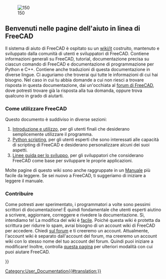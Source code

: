 <languages/>
{{docnav/it
|
|[[About_FreeCAD/it|Informazioni su FreeCAD]]
}}

[[Image:Crystal_Clear_app_tutorials.png|right|150]]

<span id="Welcome_to_the_FreeCAD_on-line_help"></span>
==Benvenuti nelle pagine dell'aiuto in linea di FreeCAD==

<div class="mw-translate-fuzzy">
Il sistema di aiuto di FreeCAD è ospitato su un [http://wiki.freecad.org wiki/it] costruito, mantenuto e sviluppato dalla comunità di utenti e sviluppatori di FreeCAD. Contiene informazioni generali su FreeCAD, tutorial, documentazione precisa su ciascun comando di FreeCAD e documentazione di programmazione per Python e C++. Contiene anche traduzioni di questa documentazione in diverse lingue. Ci auguriamo che troverai qui tutte le informazioni di cui hai bisogno. Nel caso in cui tu abbia domande a cui non riesci a trovare risposta in questa documentazione, dai un'occhiata al [http://forum.freecadweb.org/index.php forum di FreeCAD], dove potresti trovare già la risposta alla tua domanda, oppure trova qualcuno in grado di aiutarti.
</div>

<span id="How_to_use"></span>
=== Come utilizzare FreeCAD ===

Questo documento è suddiviso in diverse sezioni:
# [[User_hub/it|Introduzione e utilizzo]], per gli utenti finali che desiderano semplicemente utilizzare il programma.
# [[Power_users hub/it|Python scripting]], per gli utenti esperti che sono interessati alle capacità di scripting di FreeCAD e desiderano personalizzare alcuni dei suoi aspetti.
# [[Developer_hub/it|Linee guida per lo sviluppo]], per gli sviluppatori che considerano FreeCAD come base per sviluppare le proprie applicazioni.

Molte pagine di questo wiki sono anche raggruppate in un [[Manual/it|Manuale]] più facile da leggere. Se sei nuovo a FreeCAD, ti suggeriamo di iniziare a leggere il manuale.

<span id="Contribute"></span>
=== Contribuire ===

<div class="mw-translate-fuzzy">
Come potresti aver sperimentato, i programmatori a volte sono pessimi scrittori di documentazione! È quindi fondamentale che utenti esperti aiutino a scrivere, aggiornare, correggere e rivedere la documentazione. Sì, intendiamo te! La modifica del wiki è [https://www.mediawiki.org/wiki/Help:Formatting/it facile]. Poiché questa wiki è protetta da scrittura per ridurre lo spam, avrai bisogno di un account wiki di FreeCAD per accedere. Chiedi [https://forum.freecad.org/viewtopic.php?t=6830 sul forum] e ti creeremo un account. Attualmente, l'account wiki è separato dall'account del forum, ma creeremo un account wiki con lo stesso nome del tuo account del forum. Quindi puoi iniziare a modificare! Inoltre, controlla [http://www.freecadweb.org/wiki/index.php?title=Help_FreeCAD/it questa pagina] per ulteriori modalità con cui puoi aiutare FreeCAD.
</div>

{{docnav/it
|
|[[About_FreeCAD/it|Informazioni su FreeCAD]]
}}

{{Userdocnavi{{#translation:}}}}
[[Category:User_Documentation{{#translation:}}]]